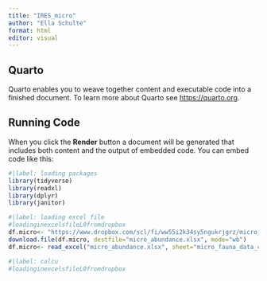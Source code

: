 ```yaml
---
title: "IRES_micro"
author: "Ella Schulte"
format: html
editor: visual
---
```


## Quarto

Quarto enables you to weave together content and executable code into a finished document. To learn more about Quarto see <https://quarto.org>.

## Running Code

When you click the **Render** button a document will be generated that includes both content and the output of embedded code. You can embed code like this:

```r
#|label: loading packages
library(tidyverse)
library(readxl)
library(dplyr)
library(janitor)
```


```r
#|label: loading excel file
#loadinginexcelsfileL0fromdropbox
df.micro<- "https://www.dropbox.com/scl/fi/ww55i2k34sy5ngukrjgrz/micro_abundance.xlsx?rlkey=a9ow55e3y0kbuvmzfv8em7m9z&st=y06iobpq&dl=1"
download.file(df.micro, destfile="micro_abundance.xlsx", mode="wb")
df.micro<- read_excel("micro_abundance.xlsx", sheet="micro_fauna_data_cleaned")
```
```r
#|label: calcu
#loadinginexcelsfileL0fromdropbox
```


